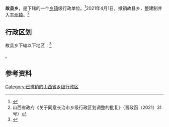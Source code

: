 {{中国乡级行政区|14/04/29/204/000}}

'''故县乡'''，是{{PRC admin/fullname|14/04/29/204/000|3}}下辖的一个[[乡镇|乡镇]]级行政单位。<ref>{{PRC admin/ref sgc|{{PRC admin/parent|14/04/29/204/000}}}}</ref>2021年4月1日，撤销故县乡，整建制并入[[丰州镇_(武乡县)|丰州镇]]。<ref>山西省政府《关于同意长治市乡级行政区划调整的批复》（晋政函〔2021〕31号）</ref>

== 行政区划 ==

故县乡下辖以下地区：<ref>{{PRC admin/ref sgc|14/04/29/204/000}}</ref>

{{PRC admin/children|14/04/29/204/000}}。

== 参考资料 ==

{{reflist}}

{{PRC admin/navcat|14/04/29/204/000}}

[[Category:已撤销的山西省乡级行政区|Category:已撤销的山西省乡级行政区]]